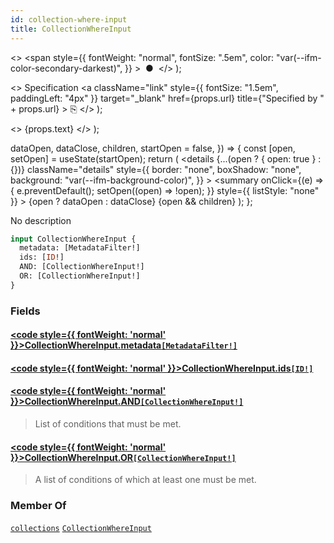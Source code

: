 ```yaml
---
id: collection-where-input
title: CollectionWhereInput
---
```


  <>
    <span
      style={{
        fontWeight: "normal",
        fontSize: ".5em",
        color: "var(--ifm-color-secondary-darkest)",
      }}
    >
      &nbsp;●&nbsp;
    </span>
  </>
);

  <>
    Specification
    <a
      className="link"
      style={{ fontSize: "1.5em", paddingLeft: "4px" }}
      target="\_blank"
      href={props.url}
      title={"Specified by " + props.url}
    >
      ⎘
    </a>
  </>
);

  <>
    <span className={props.class}>{props.text}</span>
  </>
);


  dataOpen,
  dataClose,
  children,
  startOpen = false,
}) => {
  const [open, setOpen] = useState(startOpen);
  return (
    <details
      {...(open ? { open: true } : {})}
      className="details"
      style={{
        border: "none",
        boxShadow: "none",
        background: "var(--ifm-background-color)",
      }}
    >
      <summary
        onClick={(e) => {
          e.preventDefault();
          setOpen((open) => !open);
        }}
        style={{ listStyle: "none" }}
      >
        {open ? dataOpen : dataClose}
      </summary>
      {open && children}
    </details>
  );
};

No description

```graphql
input CollectionWhereInput {
  metadata: [MetadataFilter!]
  ids: [ID!]
  AND: [CollectionWhereInput!]
  OR: [CollectionWhereInput!]
}
```

### Fields

#### [<code style={{ fontWeight: 'normal' }}>CollectionWhereInput.<b>metadata</b></code>](#)<Bullet />[`[MetadataFilter!]`](../../../api-storefront/miscellaneous/inputs/metadata-filter) <Badge class="badge badge--secondary" text="list"/> <Badge class="badge badge--secondary" text="input"/> <Badge class="badge badge--secondary" text="miscellaneous"/>

>

#### [<code style={{ fontWeight: 'normal' }}>CollectionWhereInput.<b>ids</b></code>](#)<Bullet />[`[ID!]`](../../../api-storefront/miscellaneous/scalars/id) <Badge class="badge badge--secondary" text="list"/> <Badge class="badge badge--secondary" text="scalar"/> <Badge class="badge badge--secondary" text="miscellaneous"/>

>

#### [<code style={{ fontWeight: 'normal' }}>CollectionWhereInput.<b>AND</b></code>](#)<Bullet />[`[CollectionWhereInput!]`](../../../api-storefront/products/inputs/collection-where-input) <Badge class="badge badge--secondary" text="list"/> <Badge class="badge badge--secondary" text="input"/> <Badge class="badge badge--secondary" text="products"/>

> List of conditions that must be met.

#### [<code style={{ fontWeight: 'normal' }}>CollectionWhereInput.<b>OR</b></code>](#)<Bullet />[`[CollectionWhereInput!]`](../../../api-storefront/products/inputs/collection-where-input) <Badge class="badge badge--secondary" text="list"/> <Badge class="badge badge--secondary" text="input"/> <Badge class="badge badge--secondary" text="products"/>

> A list of conditions of which at least one must be met.

### Member Of

[`collections`](../../../api-storefront/products/queries/collections) <Badge class="badge badge--secondary" text="query"/><Bullet />[`CollectionWhereInput`](../../../api-storefront/products/inputs/collection-where-input) <Badge class="badge badge--secondary" text="input"/>
